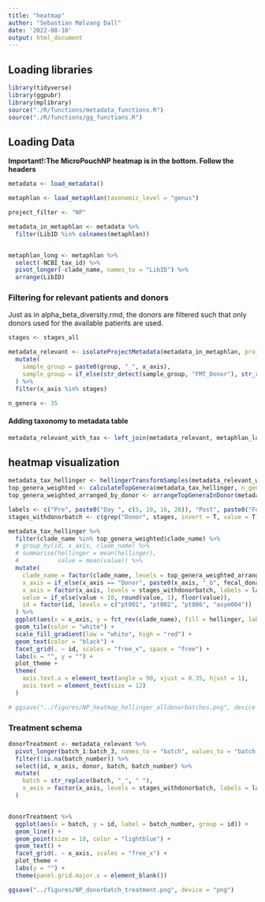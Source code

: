 ```yaml
---
title: "heatmap"
author: "Sebastian Mølvang Dall"
date: '2022-08-10'
output: html_document
---
```


## Loading libraries

```r
library(tidyverse)
library(ggpubr)
library(mplibrary)
source("./R/functions/metadata_functions.R")
source("./R/functions/gg_functions.R")
```

## Loading Data

**Important!:The MicroPouchNP heatmap is in the bottom. Follow the headers**

```r
metadata <- load_metadata()

metaphlan <- load_metaphlan(taxonomic_level = "genus")

project_filter <- "NP"
```

```r
metadata_in_metaphlan <- metadata %>%
  filter(LibID %in% colnames(metaphlan))


metaphlan_long <- metaphlan %>%
  select(-NCBI_tax_id) %>%
  pivot_longer(-clade_name, names_to = "LibID") %>%
  arrange(LibID)
```

### Filtering for relevant patients and donors

Just as in alpha_beta_diversity.rmd, the donors are filtered such that only donors used for the available patients are used.

```r
stages <- stages_all

metadata_relevant <- isolateProjectMetadata(metadata_in_metaphlan, project_filter = "NP") %>%
  mutate(
    sample_group = paste0(group, "_", x_axis),
    sample_group = if_else(str_detect(sample_group, "FMT_Donor"), str_remove(sample_group, "FMT_"), sample_group)
  ) %>%
  filter(x_axis %in% stages)

n_genera <- 35
```

#### Adding taxonomy to metadata table

```r
metadata_relevant_with_tax <- left_join(metadata_relevant, metaphlan_long)
```

## heatmap visualization 
```r
metadata_tax_hellinger <- hellingerTransformSamples(metadata_relevant_with_tax)
top_genera_weighted <- calculateTopGenera(metadata_tax_hellinger, n_genera = n_genera)
top_genera_weighted_arranged_by_donor <- arrangeTopGeneraInDonor(metadata_tax_hellinger, top_genera_weighted)
```

```r
labels <- c("Pre", paste0("Day ", c(5, 10, 16, 28)), "Post", paste0("Follow-up ", c(1, 3, 6, 12), "M"), paste0("Donor_b", 1:12))
stages_withdonorbatch <- c(grep("Donor", stages, invert = T, value = T), paste0("Donor_b", 1:12))

metadata_tax_hellinger %>%
  filter(clade_name %in% top_genera_weighted$clade_name) %>%
  # group_by(id, x_axis, clade_name) %>%
  # summarise(hellinger = mean(hellinger),
  #           value = mean(value)) %>%
  mutate(
    clade_name = factor(clade_name, levels = top_genera_weighted_arranged_by_donor$clade_name),
    x_axis = if_else(x_axis == "Donor", paste0(x_axis, "_b", fecal_donation_number), x_axis),
    x_axis = factor(x_axis, levels = stages_withdonorbatch, labels = labels),
    value = if_else(value < 10, round(value, 1), floor(value)),
    id = factor(id, levels = c("pt001", "pt002", "pt006", "asym004"))
  ) %>%
  ggplot(aes(x = x_axis, y = fct_rev(clade_name), fill = hellinger, label = value)) +
  geom_tile(color = "white") +
  scale_fill_gradient(low = "white", high = "red") +
  geom_text(color = "black") +
  facet_grid(. ~ id, scales = "free_x", space = "free") +
  labs(x = "", y = "") +
  plot_theme +
  theme(
    axis.text.x = element_text(angle = 90, vjust = 0.35, hjust = 1),
    axis.text = element_text(size = 12)
  )

# ggsave("../figures/NP_heatmap_hellinger_alldonorbatches.png", device = "png", width = 20, height = 10)
```

### Treatment schema

```r
donorTreatment <- metadata_relevant %>%
  pivot_longer(batch_1:batch_3, names_to = "batch", values_to = "batch_number") %>%
  filter(!is.na(batch_number)) %>%
  select(id, x_axis, donor, batch, batch_number) %>%
  mutate(
    batch = str_replace(batch, "_", " "),
    x_axis = factor(x_axis, levels = stages_withdonorbatch, labels = labels)
  )


donorTreatment %>%
  ggplot(aes(x = batch, y = id, label = batch_number, group = id)) +
  geom_line() +
  geom_point(size = 10, color = "lightblue") +
  geom_text() +
  facet_grid(. ~ x_axis, scales = "free_x") +
  plot_theme +
  labs(y = "") +
  theme(panel.grid.major.x = element_blank())

ggsave("../figures/NP_donorbatch_treatment.png", device = "png")
```




